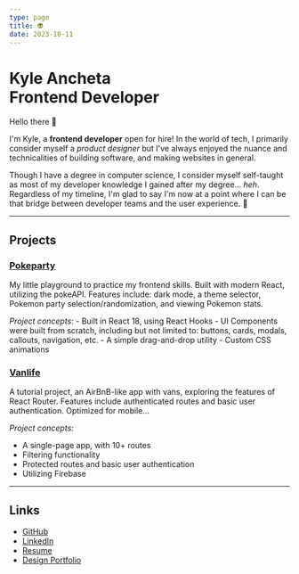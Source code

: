 ```yaml
---
type: page
title: 👽
date: 2023-10-11
---
```


# Kyle Ancheta <br/> <span className="subtitle">Frontend Developer</span>


Hello there 👋

I'm Kyle, a **frontend developer** open for hire! In the world of tech, I primarily consider myself a *product designer* but 
I've always enjoyed the nuance and technicalities of building software, and making websites in general.

Though I have a degree in computer science, I consider myself self-taught as most of my developer knowledge I gained after my degree... *heh*. 
Regardless of my timeline, I'm glad to say I'm now at a point where I can be that bridge between developer teams and the user experience. 🌉

---
## Projects

### [Pokeparty](https://pokeparty.fun) <br/>
My little playground to practice my frontend skills. Built with modern React, utilizing the pokeAPI. Features include: dark mode, a theme selector, Pokemon party selection/randomization, and viewing Pokemon stats.

*Project concepts*:
    - Built in React 18, using React Hooks
    - UI Components were built from scratch, including but not limited to: buttons, cards, modals, callouts, navigation, etc.
    - A simple drag-and-drop utility
    - Custom CSS animations

### [Vanlife](https://dazzling-griffin-922f53.netlify.app/) <br/>
A tutorial project, an AirBnB-like app with vans, exploring the features of React Router. Features include authenticated routes and basic user authentication. Optimized for mobile…

*Project concepts*:
- A single-page app, with 10+ routes
- Filtering functionality
- Protected routes and basic user authentication
- Utilizing Firebase

---
## Links
- [GitHub](https://github.com/kyleancheta)
- [LinkedIn](https://linkedin.com/in/kyle-ancheta)
- [Resume](https://read.cv/kyle)
- [Design Portfolio](https://kyleancheta.com)

